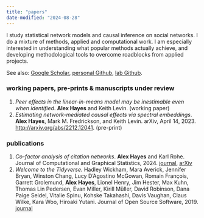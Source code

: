 ```yaml
---
title: "papers"
date-modified: "2024-08-28"
---
```


I study statistical network models and causal inference on social networks. I do a mixture of methods, applied and computational work. I am especially interested in understanding what popular methods actually achieve, and developing methodological tools to overcome roadblocks from applied projects.

See also: [Google Scholar](https://scholar.google.com/citations?hl=en&user=6g1T3WIAAAAJ), [personal Github](https://github.com/alexpghayes), [lab Github](https://github.com/rohelab).

<!-- My work with [Karl Rohe](http://pages.stat.wisc.edu/~karlrohe/) has focused on fast approaches to spectral estimation via sparse linear algebra. Our primary project together has been developing a method for network co-factor analysis for settings with missing edge data, which we applied to a large network of citations between statistics papers. We have also spent some time working to understand effective regularization strategies for spectral estimators, as well as developing diagnostic tools for PCA and varimax rotation. As part of an outgrowth of Karl's [murmuration project](https://murmuration.wisc.edu/) I developed extensive infrastructure to sample and analyze the Twitter following graph (see [code](../code)), and Twitter data remains near and dear to my heart. -->

<!-- I am currently working with [Keith Levin](https://pages.stat.wisc.edu/~kdlevin/) on causal interpretations of network regression, and with [Jiwei Zhao](https://biostat.wiscweb.wisc.edu/staff/zhao-jiwei/) on semi-parametric inference for experimental guardrails in a data fusion setting. -->

<!-- Previously at Facebook, I developed internal tooling to understand post content using neural hypergraph embeddings. At Facebook I also developed a diagnostic to assess the out-of-sample reliability of rolling classifiers based on differential calibration of the classifier over time. -->



<!-- **n.b.** This information on this page is slightly out of date.  -->

<!-- research interests -->
<!-- industry research -->
<!-- academic research -->
<!-- hobbyist interests -->
<!-- applications -- cybersecurity, trust and safety on social networks, social science experiments, fraud detection, high dimensional times series, spatial causal inference, bibliometrics, matrix completion, times series of networks, causal inference on networks, regularizing network embeddings -->

<!-- On the whole, I would say these projects (and my interests!) lie at a methods/applied intersection. Theory is less my jam. I very much enjoy thinking about how methods can be used to analyze data, analyzing data including doing all the coding needed to make that happen, and developing a clear understanding of data or methods through writing. -->


<!-- things i have done: network sampling -->

<!-- - doing things for fun vs for real world impact -->
<!-- - i do statistics because i like to understand things, not because the math is fun, not because any real world impact -->

<!-- maybe combine this my job search post: -->
<!-- - deep technical problems that take years of work -->
<!-- - complex *interesting* systems to learn and engage with -->
<!-- - some sort of social good: knowledge production, tool building, methods dev, research support -->


<!-- understanding nuances for careful application of methods as opposed to theory -->

<!-- "what can we actually learn from data using this method?" and theory helps us understand related topics so we can use methods for inference by better understand the mathematical formalism -->

<!-- simple tools -->
<!-- spectral networks -->
<!-- causal applications (clever identification) -->
<!-- simple tools -->
<!-- time series of networks -->


<!-- regularizing network methods / spectral artefacts of noise in networks -->


<!-- hobbyist interests in methods and data: -->

<!-- - semiparametric causal inference -->
<!-- - rank estimation on networks -->
<!-- - ranking models -->
<!-- - spatial statistics -->
<!-- - generalized additive models -->
<!-- - graph matching / network alignment -->
<!-- - graph neural networks -->
<!-- - trajectory data -->
<!-- - effects and statistical estimability in controlled systems (i.e. repeated hopefully causal interventions) -->

<!-- application domains: -->
<!-- - exercise physiology -->
<!-- - polarization, cultural/social movements -->
<!-- - sociology of science -->
<!-- - philosophy of science -->
<!-- - social hierarchy -->
<!-- - ranking in competitive games (chess, video games, etc) -->

<!-- exposure to: data fusion, causal transportation problems, randomized linear algebra -->

<!-- less recent hobbyist interests: -->
<!-- - design of statistical software -->

<!-- not interested in: -->
<!-- - theory without methodological implications or immediate application -->


### working papers, pre-prints & manuscripts under review

1. *Peer effects in the linear-in-means model may be inestimable even when identified*. **Alex Hayes** and Keith Levin. (working paper)
<!-- 1. *Estimating causal peer influence in noisy networks*. **Alex Hayes** and Keith Levin. (working paper) -->
1. *Estimating network-mediated causal effects via spectral embeddings*. **Alex Hayes**, Mark M. Fredrickson, and Keith Levin. arXiv, April 14, 2023. <http://arxiv.org/abs/2212.12041>. (pre-print)

### publications

1. *Co-factor analysis of citation networks*. **Alex Hayes** and Karl Rohe. Journal of Computational and Graphical Statistics, 2024. [journal](http://www.tandfonline.com/10.1080/10618600.2024.2394464), [arXiv](https://arxiv.org/abs/2408.14604)
1. *Welcome to the Tidyverse.* Hadley Wickham, Mara Averick, Jennifer Bryan, Winston Chang, Lucy D'Agostino McGowan, Romain François, Garrett Grolemund, **Alex Hayes**, Lionel Henry, Jim Hester, Max Kuhn, Thomas Lin Pedersen, Evan Miller, Kirill Müller, David Robinson, Dana Paige Seidel, Vitalie Spinu, Kohske Takahashi, Davis Vaughan, Claus Wilke, Kara Woo, Hiroaki Yutani. Journal of Open Source Software, 2019. [journal](https://joss.theoj.org/papers/10.21105/joss.01686)

<!-- ### dormant projects -->

<!-- 1. *Efficient estimation of mediated experimental regression guardrails* with Jiwei Zhao -->
<!-- 1. *A Metric to Assess the Need for Multi-Calibration* with Yevgeniy Grechka and Aude Hofleitner -->
<!-- 1. *Localization, interpolation & the spectral decomposition of the regularized Graph Laplacian* with Karl Rohe -->
